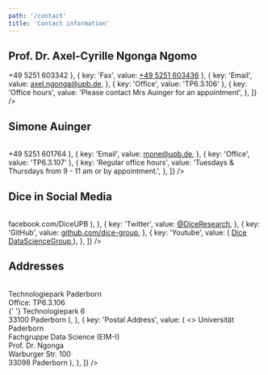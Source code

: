 ```yaml
---
path: '/contact'
title: 'Contact information'
---
```


## <Link className="header-link" to="/AxelCyrilleNgongaNgomo">Prof. Dr. Axel-Cyrille Ngonga Ngomo</Link>

<Table
  data={[
    { key: 'Position', value: 'Head of DICE' },
    { key: 'Phone', value: <a href="tel:+49 5251 603342">+49 5251 603342</a> },
    { key: 'Fax', value: <a href="tel:+49-5251-603436">+49 5251 603436</a> },
    {
      key: 'Email',
      value: <a href="mailto:axel.ngonga@upb.de">axel.ngonga@upb.de</a>,
    },
    { key: 'Office', value: 'TP6.3.106' },
    {
      key: 'Office hours',
      value: 'Please contact Mrs Auinger for an appointment',
    },
  ]}
/>

## <Link className="header-link" to="/SimoneAuinger">Simone Auinger</Link>

<Table
  data={[
    { key: 'Position', value: 'Secretary' },
    { key: 'Phone', value: <a href="tel:+49 5251 601764">+49 5251 601764</a> },
    {
      key: 'Email',
      value: <a href="mailto:mone@upb.de">mone@upb.de</a>,
    },
    { key: 'Office', value: 'TP6.3.107' },
    {
      key: 'Regular office hours',
      value: 'Tuesdays & Thursdays from 9 - 11 am or by appointment.',
    },
  ]}
/>

## Dice in Social Media

<Table
  data={[
    {
      key: 'Facebook',
      value: (
        <a href="https://www.facebook.com/DiceUPB">facebook.com/DiceUPB</a>
      ),
    },
    {
      key: 'Twitter',
      value: <a href="https://twitter.com/DiceResearch">@DiceResearch</a>,
    },
    {
      key: 'GitHub',
      value: <a href="https://github.com/dice-group">github.com/dice-group</a>,
    },
    {
      key: 'Youtube',
      value: (
        <a href="https://www.youtube.com/channel/UCDshdIaiXqwZsQ4Gl_70OMA">
          Dice DataScienceGroup
        </a>
      ),
    },
  ]}
/>

## Addresses

<Table
  data={[
    {
      key: 'For Visitors',
      value: (
        <>
          Technologiepark Paderborn <br /> Office: TP6.3.106 <br />{' '}
          Technologiepark 6 <br /> 33100 Paderborn
        </>
      ),
    },
    {
      key: 'Postal Address',
      value: (
        <>
          Universität Paderborn <br /> Fachgruppe Data Science (EIM-I) <br /> Prof. Dr. Ngonga <br/> Warburger
          Str. 100 <br /> 33098 Paderborn
        </>
      ),
    },
  ]}
/>
